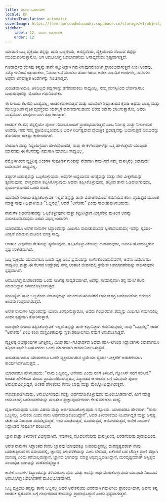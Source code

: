 ```yaml
---
title: ಮೂಲ ಬದಲಾವಣೆ
locale: kn
statusTranslation: automatic
coverImage: https://lhvmrqwrcowdvduuaukz.supabase.co/storage/v1/object/public/strapi-uploads/small_cover-tratado-de-psicologia-revolucionaria.webp-5e15e1cec4e0ebebcde5d7fc7565d8fd.webp
sidebar:
    label: 12. ಮೂಲ ಬದಲಾವಣೆ
    order: 12
---
```

ಯಾವಾಗ ಒಬ್ಬ ವ್ಯಕ್ತಿಯು ತನ್ನನ್ನು ತಾನು ಒಬ್ಬನೆಂದು, ಅನನ್ಯನೆಂದು, ವ್ಯಕ್ತಿಯೆಂದು ನಂಬುವ ತಪ್ಪನ್ನು ಮುಂದುವರಿಸುತ್ತಾನೋ, ಆಗ ಆಮೂಲಾಗ್ರ ಬದಲಾವಣೆಯು ಅಸಾಧ್ಯವೆಂದು ಸ್ಪಷ್ಟವಾಗುತ್ತದೆ.

ಗೂಢಾರ್ಥದ ಕೆಲಸವು ತನ್ನನ್ನು ತಾನೇ ಕಟ್ಟುನಿಟ್ಟಾಗಿ ಗಮನಿಸುವುದರೊಂದಿಗೆ ಪ್ರಾರಂಭವಾಗುತ್ತದೆ ಎಂಬ ಅಂಶವು, ನಮ್ಮೊಳಗಿನಿಂದ ಕಿತ್ತುಹಾಕಲು, ನಿರ್ಮೂಲನೆ ಮಾಡಲು ತುರ್ತಾಗಿರುವ ಅನೇಕ ಮಾನಸಿಕ ಅಂಶಗಳು, ನಾನುಗಳು ಅಥವಾ ಅನಪೇಕ್ಷಿತ ಅಂಶಗಳನ್ನು ಸೂಚಿಸುತ್ತದೆ.

ಖಂಡಿತವಾಗಿಯೂ, ತಿಳಿದಿಲ್ಲದ ತಪ್ಪುಗಳನ್ನು ತೆಗೆದುಹಾಕಲು ಸಾಧ್ಯವಿಲ್ಲ, ನಮ್ಮ ಮನಸ್ಸಿನಿಂದ ಬೇರ್ಪಡಿಸಲು ಬಯಸುವುದನ್ನು ಮೊದಲು ಗಮನಿಸಬೇಕು.

ಈ ರೀತಿಯ ಕೆಲಸವು ಬಾಹ್ಯವಲ್ಲ, ಆಂತರಿಕವಾಗಿರುತ್ತದೆ ಮತ್ತು ಯಾವುದೇ ಶಿಷ್ಟಾಚಾರದ ಕೈಪಿಡಿ ಅಥವಾ ಬಾಹ್ಯ ಮತ್ತು ಮೇಲ್ನೋಟದ ನೈತಿಕ ವ್ಯವಸ್ಥೆಯು ಯಶಸ್ಸಿಗೆ ಕಾರಣವಾಗಬಹುದು ಎಂದು ಯಾರು ಭಾವಿಸುತ್ತಾರೋ, ಅವರು ವಾಸ್ತವವಾಗಿ ಸಂಪೂರ್ಣವಾಗಿ ತಪ್ಪಾಗಿರುತ್ತಾರೆ.

ಆಂತರಿಕ ಕೆಲಸವು ತನ್ನಲ್ಲಿಯೇ ಪೂರ್ಣ ಗಮನದೊಂದಿಗೆ ಪ್ರಾರಂಭವಾಗುತ್ತದೆ ಎಂಬ ನಿರ್ದಿಷ್ಟ ಮತ್ತು ನಿರ್ಣಾಯಕ ಅಂಶವು, ಇದು ನಮ್ಮ ಪ್ರತಿಯೊಬ್ಬರಿಂದಲೂ ಬಹಳ ನಿರ್ದಿಷ್ಟವಾದ ವೈಯಕ್ತಿಕ ಪ್ರಯತ್ನವನ್ನು ಬಯಸುತ್ತದೆ ಎಂಬುದನ್ನು ತೋರಿಸಲು ಸಾಕಷ್ಟು ಕಾರಣವಾಗಿದೆ.

ನೇರವಾಗಿ ಮತ್ತು ನಿಸ್ಸಂದಿಗ್ಧವಾಗಿ ಹೇಳುವುದಾದರೆ, ನಾವು ಈ ಕೆಳಗಿನವುಗಳನ್ನು ಒತ್ತಿ ಹೇಳುತ್ತೇವೆ: ಯಾವುದೇ ಮಾನವನು ಈ ಕೆಲಸವನ್ನು ನಮಗಾಗಿ ಮಾಡಲು ಸಾಧ್ಯವಿಲ್ಲ.

ನಮ್ಮೊಳಗಿರುವ ವ್ಯಕ್ತಿನಿಷ್ಠ ಅಂಶಗಳ ಸಂಪೂರ್ಣ ಗುಂಪನ್ನು ನೇರವಾಗಿ ಗಮನಿಸದೆ ನಮ್ಮ ಮನಸ್ಸಿನಲ್ಲಿ ಯಾವುದೇ ಬದಲಾವಣೆ ಸಾಧ್ಯವಿಲ್ಲ.

ತಪ್ಪುಗಳ ಬಹುತ್ವವನ್ನು ಒಪ್ಪಿಕೊಳ್ಳುವುದು, ಅವುಗಳ ಅಧ್ಯಯನದ ಅಗತ್ಯವನ್ನು ಮತ್ತು ನೇರ ವೀಕ್ಷಣೆಯನ್ನು ತ್ಯಜಿಸುವುದು, ವಾಸ್ತವವಾಗಿ ತಪ್ಪಿಸಿಕೊಳ್ಳುವುದು ಅಥವಾ ತಪ್ಪಿಸಿಕೊಳ್ಳುವುದು, ತನ್ನಿಂದ ತಾನೇ ಓಡಿಹೋಗುವುದು, ಸ್ವಯಂ-ಮೋಸದ ಒಂದು ರೂಪ.

ಯಾವುದೇ ರೀತಿಯ ತಪ್ಪಿಸಿಕೊಳ್ಳುವಿಕೆ ಇಲ್ಲದೆ ತನ್ನನ್ನು ತಾನೇ ವಿವೇಚನೆಯಿಂದ ಗಮನಿಸುವ ಕಠಿಣ ಪ್ರಯತ್ನದ ಮೂಲಕ ಮಾತ್ರ ನಾವು ನಿಜವಾಗಿಯೂ "ಒಬ್ಬರಲ್ಲ" ಆದರೆ "ಅನೇಕರು" ಎಂದು ಸಾಬೀತುಪಡಿಸಬಹುದು.

ನಾನುಗಳ ಬಹುವಚನವನ್ನು ಒಪ್ಪಿಕೊಳ್ಳುವುದು ಮತ್ತು ಕಟ್ಟುನಿಟ್ಟಾದ ವೀಕ್ಷಣೆಯ ಮೂಲಕ ಅದನ್ನು ಸಾಬೀತುಪಡಿಸುವುದು ಎರಡು ವಿಭಿನ್ನ ಅಂಶಗಳು.

ಯಾರಾದರೂ ಅನೇಕ ನಾನುಗಳ ಸಿದ್ಧಾಂತವನ್ನು ಎಂದಿಗೂ ಸಾಬೀತುಪಡಿಸದೆ ಸ್ವೀಕರಿಸಬಹುದು; ಇದನ್ನು ಸ್ವಯಂ-ವೀಕ್ಷಣೆ ಮಾಡುವ ಮೂಲಕ ಮಾತ್ರ ಸಾಧ್ಯ.

ಆಂತರಿಕ ವೀಕ್ಷಣೆಯ ಕೆಲಸವನ್ನು ತ್ಯಜಿಸುವುದು, ತಪ್ಪಿಸಿಕೊಳ್ಳುವಿಕೆಯನ್ನು ಹುಡುಕುವುದು, ಅವನತಿ ಹೊಂದುತ್ತಿರುವ ಸ್ಪಷ್ಟ ಸಂಕೇತವಾಗಿದೆ.

ಒಬ್ಬ ವ್ಯಕ್ತಿಯು ಯಾವಾಗಲೂ ಒಂದೇ ವ್ಯಕ್ತಿ ಎಂಬ ಭ್ರಮೆಯನ್ನು ಉಳಿಸಿಕೊಂಡಿರುವವರೆಗೆ, ಅವನು ಬದಲಾಗಲು ಸಾಧ್ಯವಿಲ್ಲ ಮತ್ತು ಈ ಕೆಲಸದ ಉದ್ದೇಶವು ನಮ್ಮ ಆಂತರಿಕ ಜೀವನದಲ್ಲಿ ಕ್ರಮೇಣ ಬದಲಾವಣೆಯನ್ನು ಸಾಧಿಸುವುದು ಸ್ಪಷ್ಟವಾಗಿದೆ.

ಆಮೂಲಾಗ್ರ ರೂಪಾಂತರವು ಒಂದು ನಿರ್ದಿಷ್ಟ ಸಾಧ್ಯತೆಯಾಗಿದೆ, ಅದನ್ನು ಸಾಮಾನ್ಯವಾಗಿ ತನ್ನ ಮೇಲೆ ಕೆಲಸ ಮಾಡದಿದ್ದಾಗ ಕಳೆದುಕೊಳ್ಳಲಾಗುತ್ತದೆ.

ಮನುಷ್ಯನು ತಾನು ಒಬ್ಬನೆಂದು ನಂಬುವುದನ್ನು ಮುಂದುವರಿಸುವವರೆಗೆ ಆಮೂಲಾಗ್ರ ಬದಲಾವಣೆಯ ಆರಂಭಿಕ ಅಂಶವು ಗುಪ್ತವಾಗಿರುತ್ತದೆ.

ಅನೇಕ ನಾನುಗಳ ಸಿದ್ಧಾಂತವನ್ನು ಯಾರು ತಿರಸ್ಕರಿಸುತ್ತಾರೋ, ಅವರು ಗಂಭೀರವಾಗಿ ತಮ್ಮನ್ನು ಎಂದಿಗೂ ಗಮನಿಸಲಿಲ್ಲ ಎಂದು ಸ್ಪಷ್ಟವಾಗಿ ತೋರಿಸುತ್ತಾರೆ.

ಯಾವುದೇ ರೀತಿಯ ತಪ್ಪಿಸಿಕೊಳ್ಳುವಿಕೆ ಇಲ್ಲದೆ ತನ್ನನ್ನು ತಾನೇ ಕಟ್ಟುನಿಟ್ಟಾಗಿ ಗಮನಿಸುವುದು, ನಾವು "ಒಬ್ಬರಲ್ಲ" ಆದರೆ "ಅನೇಕರು" ಎಂಬ ಕಠಿಣ ವಾಸ್ತವಿಕತೆಯನ್ನು ಸ್ವತಃ ಪರಿಶೀಲಿಸಲು ನಮಗೆ ಅನುಮತಿಸುತ್ತದೆ.

ವ್ಯಕ್ತಿನಿಷ್ಠ ಅಭಿಪ್ರಾಯಗಳ ಜಗತ್ತಿನಲ್ಲಿ, ವಿವಿಧ ಹುಸಿ-ಗೂಢಾರ್ಥದ ಅಥವಾ ಹುಸಿ-ನಿಗೂಢ ಸಿದ್ಧಾಂತಗಳು ಯಾವಾಗಲೂ ತನ್ನಿಂದ ತಾನೇ ಓಡಿಹೋಗಲು ಒಂದು ಮಾರ್ಗವಾಗಿ ಕಾರ್ಯನಿರ್ವಹಿಸುತ್ತವೆ...

ಖಂಡಿತವಾಗಿಯೂ ಯಾವಾಗಲೂ ಒಂದೇ ವ್ಯಕ್ತಿಯಾಗಿರುವ ಭ್ರಮೆಯು ಸ್ವಯಂ-ವೀಕ್ಷಣೆಗೆ ಅಡಚಣೆಯಾಗಿ ಕಾರ್ಯನಿರ್ವಹಿಸುತ್ತದೆ...

ಯಾರಾದರೂ ಹೇಳಬಹುದು: "ನಾನು ಒಬ್ಬನಲ್ಲ, ಅನೇಕರು ಎಂದು ನನಗೆ ತಿಳಿದಿದೆ, ಗ್ನೋಸಿಸ್ ನನಗೆ ಕಲಿಸಿದೆ." ಅಂತಹ ಹೇಳಿಕೆಯು ತುಂಬಾ ಪ್ರಾಮಾಣಿಕವಾಗಿದ್ದರೂ, ಸಿದ್ಧಾಂತದ ಆ ಅಂಶದ ಬಗ್ಗೆ ಯಾವುದೇ ಪೂರ್ಣ ಅನುಭವವಿಲ್ಲದಿದ್ದರೆ, ಅಂತಹ ಹೇಳಿಕೆಯು ಕೇವಲ ಬಾಹ್ಯ ಮತ್ತು ಮೇಲ್ನೋಟದ್ದಾಗಿರುತ್ತದೆ.

ಸಾಬೀತುಪಡಿಸುವುದು, ಅನುಭವಿಸುವುದು ಮತ್ತು ಅರ್ಥಮಾಡಿಕೊಳ್ಳುವುದು ಮೂಲಭೂತವಾಗಿದೆ, ಹೀಗೆ ಮಾತ್ರ ಆಮೂಲಾಗ್ರ ಬದಲಾವಣೆಯನ್ನು ಸಾಧಿಸಲು ಪ್ರಜ್ಞಾಪೂರ್ವಕವಾಗಿ ಕೆಲಸ ಮಾಡಲು ಸಾಧ್ಯ.

ದೃಢೀಕರಿಸುವುದು ಒಂದು ವಿಷಯ ಮತ್ತು ಅರ್ಥಮಾಡಿಕೊಳ್ಳುವುದು ಇನ್ನೊಂದು. ಯಾರಾದರೂ ಹೇಳಿದಾಗ: "ನಾನು ಒಬ್ಬನಲ್ಲ, ಅನೇಕರು ಎಂದು ನಾನು ಅರ್ಥಮಾಡಿಕೊಂಡಿದ್ದೇನೆ", ಅವರ ತಿಳುವಳಿಕೆಯು ನಿಜವಾಗಿದ್ದರೆ ಮತ್ತು ಅಸ್ಪಷ್ಟ ಚರ್ಚೆಯ ನಿರಾಧಾರ ಪದವಲ್ಲದಿದ್ದರೆ, ಇದು ಸೂಚಿಸುತ್ತದೆ, ಸೂಚಿಸುತ್ತದೆ, ಆರೋಪಿಸುತ್ತದೆ, ಅನೇಕ ನಾನುಗಳ ಸಿದ್ಧಾಂತದ ಸಂಪೂರ್ಣ ಪರಿಶೀಲನೆ.

ಜ್ಞಾನ ಮತ್ತು ತಿಳುವಳಿಕೆ ವಿಭಿನ್ನವಾಗಿವೆ. ಇವುಗಳಲ್ಲಿ ಮೊದಲನೆಯದು ಮನಸ್ಸಿನಿಂದ, ಎರಡನೆಯದು ಹೃದಯದಿಂದ.

ಅನೇಕ ನಾನುಗಳ ಸಿದ್ಧಾಂತದ ಕೇವಲ ಜ್ಞಾನವು ಯಾವುದಕ್ಕೂ ಉಪಯುಕ್ತವಲ್ಲ; ದುರದೃಷ್ಟವಶಾತ್ ನಾವು ಬದುಕುತ್ತಿರುವ ಈ ಸಮಯದಲ್ಲಿ, ಜ್ಞಾನವು ತಿಳುವಳಿಕೆಯನ್ನು ಮೀರಿ ಬೆಳೆದಿದೆ, ಏಕೆಂದರೆ ಬಡ ಬೌದ್ಧಿಕ ಪ್ರಾಣಿ ತಪ್ಪಾಗಿ ಮನುಷ್ಯ ಎಂದು ಕರೆಯಲ್ಪಡುತ್ತಾನೆ, ಜ್ಞಾನದ ಭಾಗವನ್ನು ಮಾತ್ರ ಅಭಿವೃದ್ಧಿಪಡಿಸಿದ್ದಾನೆ, ದುರದೃಷ್ಟವಶಾತ್ ಅಸ್ತಿತ್ವದ ಸಂಬಂಧಿತ ಭಾಗವನ್ನು ಮರೆತುಬಿಟ್ಟಿದ್ದಾನೆ.

ಅನೇಕ ನಾನುಗಳ ಸಿದ್ಧಾಂತವನ್ನು ತಿಳಿದುಕೊಳ್ಳುವುದು ಮತ್ತು ಅದನ್ನು ಅರ್ಥಮಾಡಿಕೊಳ್ಳುವುದು ಯಾವುದೇ ನಿಜವಾದ ಆಮೂಲಾಗ್ರ ಬದಲಾವಣೆಗೆ ಮೂಲಭೂತವಾಗಿದೆ.

ಒಬ್ಬ ವ್ಯಕ್ತಿಯು ತನ್ನನ್ನು ತಾನೇ ಒಬ್ಬನಲ್ಲ ಆದರೆ ಅನೇಕನೆಂದು ವಿವರವಾಗಿ ಗಮನಿಸಲು ಪ್ರಾರಂಭಿಸಿದಾಗ, ಅವನು ತನ್ನ ಆಂತರಿಕ ಸ್ವರೂಪದ ಬಗ್ಗೆ ಗಂಭೀರವಾದ ಕೆಲಸವನ್ನು ಪ್ರಾರಂಭಿಸಿದ್ದಾನೆ ಎಂದು ಸ್ಪಷ್ಟವಾಗುತ್ತದೆ.
